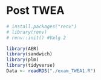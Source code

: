 # Post TWEA 

<!-- Uncomment det her og kør det for at versionere pakker min ven -->
```r
# install.packages("renv")
# library(renv)
# renv::init() #Vælg 2
```


```r
library(AER)
library(sandwich)
library(plm)
library(tidyverse)
Data <- readRDS("./exam_TWEA1.R")


```

